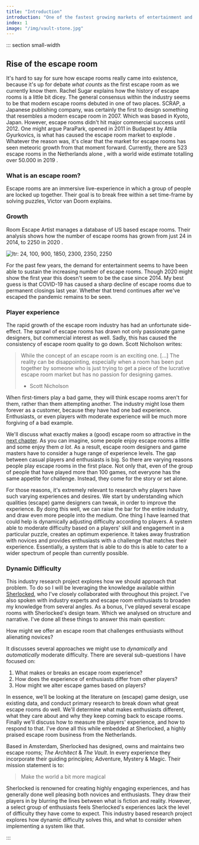 ```yaml
---
title: "Introduction"
introduction: "One of the fastest growing markets of entertainment and real life gaming in the world over the past few years has been escape rooms."
index: 1
image: "/img/vault-stone.jpg"
---
```



::: section small-width

## Rise of the escape room

It's hard to say for sure how escape rooms really came into existence, because it's up for debate _what counts_ as the first escape room as we currently know them. Rachel Sugar explains how the history of escape rooms is a little bit dicey. The general consensus within the industry seems to be that modern escape rooms debuted in one of two places. SCRAP, a Japanese publishing company, was certainly the first to design something that resembles a modern escape room in 2007. Which was based in Kyoto, Japan. However, escape rooms didn't hit major commercial success until 2012. One might argue ParaPark, opened in 2011 in Budapest by Attila Gyurkovics, is what has caused the escape room market to explode <Citation id="sugar_2019_the" />. Whatever the reason was, it's clear that the market for escape rooms has seen meteoric growth from that moment forward. Currently, there are 523 escape rooms in the Netherlands alone <Citation id="escapetalk_vind" />, with a world wide estimate totalling over 50.000 in 2019 <Citation id="thelogicescapesme_2019_international" />.

### What is an escape room?

Escape rooms are an immersive live-experience in which a group of people are locked up together. Their goal is to break free within a set time-frame by solving puzzles, Victor van Doorn explains.

### Growth

Room Escape Artist manages a database of US based escape rooms. Their analysis shows how the number of escape rooms has grown from just 24 in 2014, to 2250 in 2020 <Citation id="spira_2020_6" hideAuthor />.

![ltr: 24, 100, 900, 1850, 2300, 2350, 2250](/img/escape-rooms-us-2014-2020.png "Escape Room growth from 2014 to 2020")

For the past few years, the demand for entertainment seems to have been able to sustain the increasing number of escape rooms. Though 2020 might show the first year this doesn't seem to be the case since 2014. My best guess is that COVID-19 has caused a sharp decline of escape rooms due to permanent closings last year. Whether that trend continues after we've escaped the pandemic remains to be seen.

### Player experience

The rapid growth of the escape room industry has had an unfortunate side-effect. The sprawl of escape rooms has drawn not only passionate game designers, but commercial interest as well. Sadly, this has caused the consistency of escape room quality to go down. Scott Nicholson writes:

> While the concept of an escape room is an exciting one. [...] The reality can be disappointing, especially when a room has been put together by someone who is just trying to get a piece of the lucrative escape room market but has no passion for designing games.
>
> - Scott Nicholson <Citation id="nicholson_2016_ask" hideAuthor />

When first-timers play a bad game, they will think escape rooms aren't for them, rather than them attempting another. The industry might lose them forever as a customer, because they have had one bad experience. Enthusiasts, or even players with moderate experience will be much more forgiving of a bad example.

We'll discuss what exactly makes a (good) escape room so attractive in the [next chapter](https://irp.nilswesthoff.com/chapters/literature-basics). As you can imagine, some people enjoy escape rooms a little and some enjoy them _a lot_. As a result, escape room designers and game masters have to consider a huge range of experience levels. The gap between casual players and enthusiasts is big. So there are varying reasons people play escape rooms in the first place. Not only that, even of the group of people that have played more than 100 games, not everyone has the same appetite for challenge. Instead, they come for the story or set alone.

For those reasons, it's extremely relevant to research why players have such varying experiences and desires. We start by understanding which qualities (escape) game designers can tweak, in order to improve the experience. By doing this well, we can raise the bar for the entire industry, and draw even more people into the medium. One thing I have learned that could help is dynamically adjusting difficulty according to players. A system able to moderate difficulty based on a players' skill and engagement in a particular puzzle, creates an optimum experience. It takes away frustration with novices and provides enthusiasts with a challenge that matches their experience. Essentially, a system that is able to do this is able to cater to a wider spectrum of people than currently possible.

### Dynamic Difficulty

This industry research project explores how we should approach that problem. To do so I will be leveraging the knowledge available within [Sherlocked](https://sherlocked.nl), who I've closely collaborated with throughout this project. I've also spoken with industry experts and escape room enthusiasts to broaden my knowledge from several angles. As a bonus, I've played several escape rooms with Sherlocked's design team. Which we analysed on structure and narrative. I've done all these things to answer this main question:

<Callout title="Research Question" emoji="🤔">

How might we offer an escape room that challenges enthusiasts without alienating novices?

</Callout>

It discusses several approaches we might use to _dynamically_ and _automatically_ moderate difficulty. There are several sub-questions I have focused on:

1. What makes or breaks an escape room experience?
2. How does the experience of enthusiasts differ from other players?
3. How might we alter escape games based on players?

In essence, we'll be looking at the literature on (escape) game design, use existing data, and conduct primary research to break down what great escape rooms do well. We'll determine what makes enthusiasts different, what they care about and why they keep coming back to escape rooms. Finally we'll discuss how to measure the players' experience, and how to respond to that. I've done all this while embedded at Sherlocked, a highly praised escape room business from the Netherlands.

Based in Amsterdam, Sherlocked has designed, owns and maintains two escape rooms; _The Architect_ & _The Vault_. In every experience they incorporate their guiding principles; Adventure, Mystery & Magic. Their mission statement is to:

> Make the world a bit more magical

Sherlocked is renowned for creating highly engaging experiences, and has generally done well pleasing both novices and enthusiasts. They draw their players in by blurring the lines between what is fiction and reality. However, a select group of enthusiasts feels Sherlocked's experiences lack the level of difficulty they have come to expect. This industry based research project explores how dynamic difficulty solves this, and what to consider when implementing a system like that.

:::
